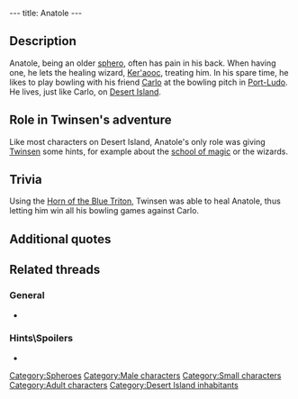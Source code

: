 ---
title: Anatole
---

{{Character|
Name=Anatole|
Image=BBANATOL.jpg|
Race=[[Sphero]]|
Gender=Male|
Size=Small|
Age=Adult}}

{{Quote|
Quote=I often go see the healing wizard for my back...I have a sore back from time to time.|
Character=Anatole}}

==Description==
Anatole, being an older [[sphero]], often has pain in his back. When having one, he lets the healing wizard, [[Ker'aooc]], treating him. In his spare time, he likes to play bowling with his friend [[Carlo (bowler)|Carlo]] at the bowling pitch in [[Port-Ludo]]. He lives, just like Carlo, on [[Desert Island]].

==Role in Twinsen's adventure==
Like most characters on Desert Island, Anatole's only role was giving [[Twinsen]] some hints, for example about the [[school of magic]] or the wizards.

==Trivia==
Using the [[Horn of the Blue Triton]], Twinsen was able to heal Anatole, thus letting him win all his bowling games against Carlo.

==Additional quotes==
{{Quote|
Quote=I'm no spring chicken anymore, you know. And the back, it's important when you bowl<nowiki>!!</nowiki>|
Character=Anatole}}
{{Quote|
Quote=Aah, thank you kiddo! Feels like I got the back of a young sphero again..|
Character=Anatole}}
{{Quote|
Quote=Well kiddo, all you had to do was treat my back for me to win all the games, golly gee!|
Character=Anatole}}
{{Quote|
Quote=The wizards? Ah yes, I saw some pass by quite a while back. They were talking about the Hacienda, in the desert.|
Character=Anatole}}

==Related threads==
===General===
* {{thread|id=11096|title=The Desert Island Bowlers}}

===Hints\Spoilers===
* {{thread|id=10385|title=every point of interest i could find (lba2) that isnt on this site, that needs to be!}}

[[Category:Spheroes]]
[[Category:Male characters]]
[[Category:Small characters]]
[[Category:Adult characters]]
[[Category:Desert Island inhabitants]]